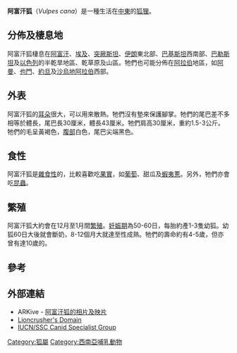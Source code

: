 {{Speciesbox
| name = 阿富汗狐<ref name=msw3>{{MSW3 Wozencraft | id = 14000867 | pages =}}</ref>
| image = Blandford's fox 1.jpg
| image_width = 250px
| status = LC
| status_system = iucn3.1
| trend = unknown
| status_ref = <ref name=iucn>{{IUCN|version =2015.4|assessors=Hoffmann, M. & Sillero-Zubiri, C.|year=2015|id=23050|title=Vulpes cana|downloaded=2018-08-08}}</ref>
| genus = Vulpes
| species = cana
| authority = ([[William_Thomas_Blanford|Blanford]], 1877)
| range_map = Vulpes cana (distribution).svg
| range_map_width = 250px
| range_map_caption = 阿富汗狐的分佈地
| synonyms = 
* ''V. nigricans''
}}

'''阿富汗狐'''（''Vulpes cana''）是一種生活在[[中東|中東]]的[[狐狸|狐狸]]。

==分佈及棲息地==
阿富汗狐棲息在[[阿富汗|阿富汗]]、[[埃及|埃及]]、[[突厥斯坦|突厥斯坦]]、[[伊朗|伊朗]]東北部、[[巴基斯坦|巴基斯坦]]西南部、[[巴勒斯坦|巴勒斯坦]]及[[以色列|以色列]]的半乾旱地區、乾草原及山區。牠們也可能分佈在[[阿拉伯|阿拉伯]]地區，如[[阿曼|阿曼]]、[[也門|也門]]、[[約旦|約旦]]及[[沙烏地阿拉伯|沙烏地阿拉伯]]西部。

==外表==
阿富汗狐的[[耳朵|耳朵]]很大，可以用來散熱。牠們沒有墊來保護腳掌。牠們的尾巴差不多相等於體長，尾巴長30厘米，體長43厘米。牠們肩高30厘米，重約1.5-3公斤。牠們的毛呈黃褐色，[[腹部|腹部]]白色，尾巴尖端黑色。

==食性==
阿富汗狐是[[雜食性|雜食性]]的，比較喜歡吃[[果實|果實]]，如[[葡萄|葡萄]]、甜瓜及[[蝦夷蔥|蝦夷蔥]]。另外，牠們亦會吃[[昆蟲|昆蟲]]。

==繁殖==
阿富汗狐大約會在12月至1月間[[繁殖|繁殖]]。[[妊娠期|妊娠期]]為50-60日，每胎約產1-3隻幼狐。幼狐60日大後就會斷奶，8-12個月大就達至性成熟。牠們的壽命約有4-5歲，但亦曾有達10歲的。

==參考==
{{reflist}}

==外部連結==
{{Commons+cat|Vulpes_cana|阿富汗狐|Vulpes_cana}}
{{Wikispecies|Vulpes_cana}}
* ARKive - [https://web.archive.org/web/20060422074222/http://www.arkive.org/species/GES/mammals/Vulpes_cana/ 阿富汗狐的相片及映片]
* [https://web.archive.org/web/20050517073906/http://www.lioncrusher.com/animal.asp?animal=7 Lioncrusher's Domain]
* [https://web.archive.org/web/20050517081555/http://www.canids.org/SPPACCTS/vcana.htm IUCN/SSC Canid Specialist Group]
{{Taxonbar|from=Q217291}}

[[Category:狐屬|Category:狐屬]]
[[Category:西南亞哺乳動物|Category:西南亞哺乳動物]]